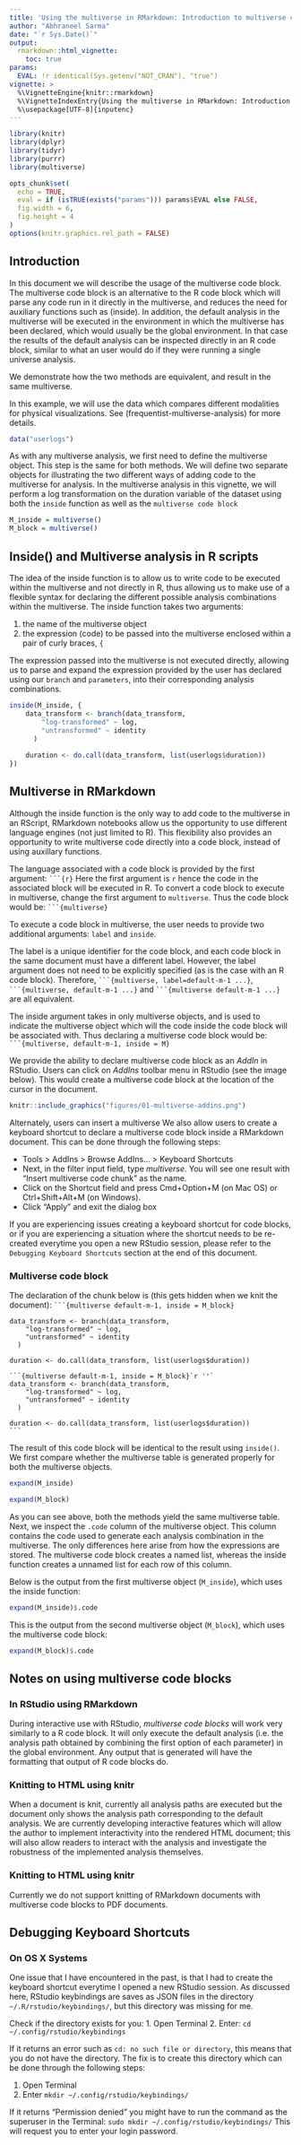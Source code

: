 ```yaml
---
title: 'Using the multiverse in RMarkdown: Introduction to multiverse code chunks'
author: "Abhraneel Sarma"
date: "`r Sys.Date()`"
output: 
  rmarkdown::html_vignette:
    toc: true
params:
  EVAL: !r identical(Sys.getenv("NOT_CRAN"), "true")
vignette: >
  %\VignetteEngine{knitr::rmarkdown}
  %\VignetteIndexEntry{Using the multiverse in RMarkdown: Introduction to multiverse code chunks}
  %\usepackage[UTF-8]{inputenc}
---
```


```r
library(knitr)
library(dplyr)
library(tidyr)
library(purrr)
library(multiverse)
```


```r
opts_chunk$set(
  echo = TRUE,
  eval = if (isTRUE(exists("params"))) params$EVAL else FALSE,
  fig.width = 6, 
  fig.height = 4
)
options(knitr.graphics.rel_path = FALSE)
```


## Introduction

In this document we will describe the usage of the multiverse code block. The multiverse code block is an alternative to the R code block which will parse any code run in it directly in the multiverse, and reduces the need for auxiliary functions such as \code(inside). In addition, the default analysis in the multiverse will be executed in the environment in which the multiverse has been declared, which would usually be the global environment. In that case the results of the default analysis can be inspected directly in an R code block, similar to what an user would do if they were running a single universe analysis.

We demonstrate how the two methods are equivalent, and result in the same multiverse.

In this example, we will use the data which compares different modalities for physical visualizations. See \link[A multiverse analysis of the efficiency of physical visualizations](frequentist-multiverse-analysis) for more details.

```r
data("userlogs")
```

As with any multiverse analysis, we first need to define the multiverse object. This step is the same for both methods. We will define two separate objects for illustrating the two different ways of adding code to the multiverse for analysis. In the multiverse analysis in this vignette, we will perform a log transformation on the duration variable of the dataset using both the `inside` function as well as the `multiverse code block`

```r
M_inside = multiverse()
M_block = multiverse()
```

## Inside() and Multiverse analysis in R scripts

The idea of the inside function is to allow us to write code to be executed within the multiverse and not directly in R, thus allowing us to make use of a flexible syntax for declaring the different possible analysis combinations within the multiverse. The inside function takes two arguments:

1. the name of the multiverse object
2. the expression (code) to be passed into the multiverse enclosed within a pair of curly braces, `{`

The expression passed into the multiverse is not executed directly, allowing us to parse and expand the expression provided by the user has declared using our `branch` and `parameters`, into their corresponding analysis combinations.

```r
inside(M_inside, {
    data_transform <- branch(data_transform,
        "log-transformed" ~ log,
        "untransformed" ~ identity
      )
    
    duration <- do.call(data_transform, list(userlogs$duration))
})
```

## Multiverse in RMarkdown

Although the inside function is the only way to add code to the multiverse in an RScript, RMarkdown notebooks allow us the opportunity to use different language engines (not just limited to R). This flexibility also provides an opportunity to write multiverse code directly into a code block, instead of using auxillary functions.

The language associated with a code block is provided by the first argument: ` ```{r}` Here the first argument is `r` hence the code in the associated block will be executed in R. To convert a code block to execute in multiverse, change the first argument to `multiverse`. Thus the code block would be: ` ```{multiverse}`

To execute a code block in multiverse, the user needs to provide two additional arguments: `label` and `inside`. 

The label is a unique identifier for the code block, and each code block in the same document must have a different label. However, the label argument does not need to be explicitly specified (as is the case with an R code block). Therefore,  ` ```{multiverse, label=default-m-1 ...}`, ` ```{multiverse, default-m-1 ...}` and ` ```{multiverse default-m-1 ...}` are all equivalent.

The inside argument takes in only multiverse objects, and is used to indicate the multiverse object which will the code inside the code block will be associated with. Thus declaring a multiverse code block would be: ` ```{multiverse, default-m-1, inside = M}`

We provide the ability to declare multiverse code block as an *AddIn* in RStudio. Users can click on *AddIns* toolbar menu in RStudio (see the image below). This would create a multiverse code block at the location of the cursor in the document.

```r
knitr::include_graphics("figures/01-multiverse-addins.png")
```

Alternately, users can insert a multiverse We also allow users to create a keyboard shortcut to declare a multiverse code block inside a RMarkdown document. This can be done through the following steps: 

- Tools > AddIns > Browse AddIns… > Keyboard Shortcuts
- Next, in the filter input field, type *multiverse*. You will see one result with "Insert multiverse code chunk" as the name. 
- Click on the Shortcut field and press Cmd+Option+M (on Mac OS) or Ctrl+Shift+Alt+M (on Windows).
- Click "Apply" and exit the dialog box

If you are experiencing issues creating a keyboard shortcut for code blocks, or if you are experiencing a situation where the shortcut needs to be re-created everytime you open a new RStudio session, please refer to the `Debugging Keyboard Shortcuts` section at the end of this document.

### Multiverse code block

The declaration of the chunk below is (this gets hidden when we knit the document): ` ```{multiverse default-m-1, inside = M_block}`


```multiverse
data_transform <- branch(data_transform,
    "log-transformed" ~ log,
    "untransformed" ~ identity
  )

duration <- do.call(data_transform, list(userlogs$duration))
```


````
```{multiverse default-m-1, inside = M_block}`r ''`
data_transform <- branch(data_transform,
    "log-transformed" ~ log,
    "untransformed" ~ identity
  )

duration <- do.call(data_transform, list(userlogs$duration))
```
````


The result of this code block will be identical to the result using `inside()`. We first compare whether the multiverse table is generated properly for both the multiverse objects.

```r
expand(M_inside)
```

```r
expand(M_block)
```

As you can see above, both the methods yield the same multiverse table.
Next, we inspect the `.code` column of the multiverse object. This column contains the code used to generate each analysis combination in the multiverse. The only differences here arise from how the expressions are stored. The multiverse code block creates a named list, whereas the inside function creates a unnamed list for each row of this column.

Below is the output from the first multiverse object (`M_inside`), which uses the inside function:

```r
expand(M_inside)$.code
```

This is the output from the second multiverse object (`M_block`), which uses the multiverse code block:

```r
expand(M_block)$.code
```


## Notes on using multiverse code blocks

### In RStudio using RMarkdown
During interactive use with RStudio, *multiverse code blocks* will work very similarly to a R code block. It will only execute the default analysis (i.e. the analysis path obtained by combining the first option of each parameter) in the global environment. Any output that is generated will have the formatting that output of R code blocks do.

### Knitting to HTML using knitr
When a document is knit, currently all analysis paths are executed but the document only shows the analysis path corresponding to the default analysis. We are currently developing interactive features which will allow the author to implement interactivity into the rendered HTML document; this will also allow readers to interact with the analysis and investigate the robustness of the implemented analysis themselves.

### Knitting to HTML using knitr
Currently we do not support knitting of RMarkdown documents with multiverse code blocks to PDF documents.


## Debugging Keyboard Shortcuts

### On OS X Systems

One issue that I have encountered in the past, is that I had to create the keyboard shortcut everytime I opened a new RStudio session. As discussed here, RStudio keybindings are saves as JSON files in the directory `~/.R/rstudio/keybindings/`, but this directory was missing for me. 

Check if the directory exists for you:
1. Open Terminal
2. Enter: `cd ~/.config/rstudio/keybindings `

If it returns an error such as `cd: no such file or directory`, this means that you do not have the directory. The fix is to create this directory which can be done through the following steps:

1. Open Terminal
2. Enter `mkdir ~/.config/rstudio/keybindings/`

If it returns "Permission denied" you might have to run the command as the superuser in the Terminal: `sudo mkdir ~/.config/rstudio/keybindings/`
This will request you to enter your login password.





